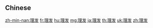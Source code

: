 ==Chinese==
{{zh-see|理髮}}

[[zh-min-nan:理发]]
[[fr:理发]]
[[hu:理发]]
[[mg:理发]]
[[ja:理发]]
[[th:理发]]
[[uk:理发]]
[[zh:理发]]